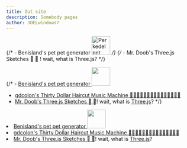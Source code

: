 ```yaml
---
title: Out site 
description: Somebody pages
author: JOELwindows7
---
```


{/* - <ButtonizedLink target="_blank" rel="noopener noreferrer" href="https://benisland.neocities.org/petpet/">Benisland's pet pet generator <Image alt="Perkedel pet pet" src="/assets/img/pet%20perkedel.gif" width="50px"/></ButtonizedLink>  */}
{/* - <ButtonizedLink target="_blank" rel="noopener noreferrer" href="https://mrdoob.neocities.org/">Mr. Doob's Three.js Sketches &#xe735; &#xf6a5;</ButtonizedLink> ! wait, what is <ButtonizedLink target="_blank" rel="noopener noreferrer" href="https://threejs.org/">Three.js</ButtonizedLink>? */}

{/* - <a href="https://benisland.neocities.org/petpet/" target="_blank" rel="noopener noreferrer">Benisland's pet pet generator <img src="/assets/img/pet%20perkedel.gif" width="50px"/></a>
- <a href="https://thirtydollar.website" target="_blank" rel="noopener noreferrer">gdcolon's Thirty Dollar Haircut Music Machine 🗿🗿🗿🗿🗿🗿🗿🗿🗿🗿🗿🗿🗿🗿🗿</a>
- <a href="https://mrdoob.neocities.org/" target="_blank" rel="noopener noreferrer">Mr. Doob's Three.js Sketches &#xe735; &#xf6a5;</a>! wait, what is <a href="https://threejs.org/" target="_blank" rel="noopener noreferrer">Three.js</a>? */}

<ListButtonizedLink>
    <li><a href="https://benisland.neocities.org/petpet/" target="_blank" rel="noopener noreferrer">Benisland's pet pet generator <Image src="/assets/img/pet%20perkedel.gif" width="50px"/></a></li>
    <li><a href="https://thirtydollar.website" target="_blank" rel="noopener noreferrer">gdcolon's Thirty Dollar Haircut Music Machine 🗿🗿🗿🗿🗿🗿🗿🗿🗿🗿🗿🗿🗿🗿🗿</a></li>
    <li><a href="https://mrdoob.neocities.org/" target="_blank" rel="noopener noreferrer">Mr. Doob's Three.js Sketches &#xe735; &#xf6a5;</a>! wait, what is <a href="https://threejs.org/" target="_blank" rel="noopener noreferrer">Three.js</a>?</li>
</ListButtonizedLink>